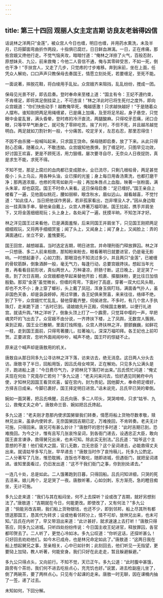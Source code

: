 ```yaml
---
---
---
```

title: 第三十四回 观丽人女主定吉期 访良友老翁得凶信
---



话说林之洋两只“金莲”，被众宫人今日也缠，明日也缠，并用药水熏洗，未及半月，已将脚面弯曲折作两段，十指俱已腐烂，日日鲜血淋漓。一日，正在疼痛，那些宫娥又搀他行走。不觉气恼夹攻，暗暗忖道：“俺林之洋捺了火气，百般忍耐，原想妹夫、九公，前来救俺；今他二人音信不通，俺与其零碎受苦，不如一死，倒也干净！”手扶宫人，又走了几步，只觉疼的寸步难移。奔到床前，坐在上面，任凭众人解劝，口口声声只教保母去奏国王，情愿立刻处死，若要缠足，至死不能。

一面说著，摔脱花鞋，将白绫用手乱扯。众宫娥齐来阻挡，乱乱纷纷，搅成一团。

保母见光景不好，即去启奏。登时奉命来至楼上道：“国主有令：王妃不遵约束，不肯缠足，即将其足倒挂梁上，不可违误！”林之洋此时已将生死付之度外，即向众宫娥道：“你们快些动手！越教俺早死，俺越感激！只求越快越好！”于是随着众人摆布。谁知刚把两足用绳缠紧，已是痛上加痛，及至将足吊起，身子悬空，只觉眼中金星乱冒，满头昏晕，登时疼的冷汗直流，两腿酸麻。只得咬牙忍痛，闭口合眼，只等早早气断身亡，就可免了零碎吃苦。挨了片时，不但不死，并且越吊越觉明白。两足就如刀割针刺一般，十分痛苦。咬定牙关，左忍右忍，那里忍得住！

不因不由杀猪一般喊叫起来，只求国王饶命。保母随即启奏，放了下来。从此只得耐心忍痛，随著众人，不敢违拗。众宫娥知他畏惧，到了缠足时，只图早见功效，好讨国王欢喜，更是不顾死活，用力狠缠。屡次要寻自尽，无奈众人日夜捉防，真是求生不能，求死不得。

不知不觉，那足上腐烂的血肉都已变成脓水，业已流尽，只剩几根枯骨，两足甚觉瘦小；头上乌云，用各种头油，业已搽的光鉴；身上每日用香汤熏洗，也都打磨干净；那两道浓眉，也修的弯弯如新月一般；再加朱唇点上血脂，映著一张粉面，满头朱翠，却也窈窕。国王不时命人来看。这日保母启奏：“足已缠好。”国王亲自上楼看了一遍，见他面似桃花，腰如弱柳，眼含秋水，眉似远山。越看越喜，不觉忖道：“如此佳人，当日把他误作男装，若非孤家看出，岂非埋没人才。”因从身边取出一挂真珠手串，替他亲自戴上，众宫人搀著万福叩谢。国王拉起，携手并肩坐下，又将金莲细细观玩；头上身上，各处闻了一遍，抚摸半晌，不知怎洋才好。

林之洋见国王过来看他，已是满面羞惭，后来同国王并肩坐下，只见国王刚把两足细细观玩，又将两手细细赏鉴；闻了头上，又闻身上；闻了身上，又闻脸上：弄的满面通红，坐立不安，羞愧要死。

国王回宫，越想越喜。当时选定吉期，明日进宫。并命理刑衙门释放罪囚。林之洋一只想唐、多二人前来相救，那知盼来盼去，眼看著明日就要进官，仍是毫无影响。一时想起妻子，心如刀割，那眼泪也不知流过多少。并且两只“金莲”，已被缠的骨软筋酥，倒象酒醉一般，毫无气力，每逢行动，总要宫娥搀扶。想起当年光景，再看看目前形状，真似两世人。万种凄凉，肝肠寸断。这日晚上，足足哭了一夜。到了次日吉期，众宫娥都绝早起来替他开脸；梳裹、搽胭抹粉，更比往日加倍殷勤。那双“金莲”虽觉微长，但缠的弯弯，下面衬了高底，穿著一双大红风头鞋，却也不大不小；身上穿了螂衫，头上戴了凤冠，浑身玉佩叮珰，满面香气扑人，虽非国色天香，却是袅袅婷婷。用过早膳，各王妃俱来贺喜，来来往往，络绎不绝，到了下午，众宫娥忙忙乱乱，替他穿戴齐整，伺侯进宫。不多时，有几个宫人手执珠灯，走来跪下道：“吉时已到。请娘娘先升正殿，伺候国主散朝，以便行礼进宫。就请升舆。”林之洋听了，倒象头顶上打了一个霹雳，只觉耳中嘤的一声，早把魂灵吓的飞出去了。众官娥不由分说，一齐搀扶下楼，上了凤舆，无数宫人簇拥，来到正殿，国王业已散朝，里面灯烛辉煌。众宫人搀扶林之洋，颤颤巍巍，如鲜花一枝，走到国王面前，只得弯著腰儿，拉著袖儿，深深万福叩拜。各王妃也上前叩贺。正要进宫，忽听外面闹闹吵吵，喊声不绝，国王吓的惊疑不止。

原来这个喊声却是唐敖用的机关。

唐敖自从那日同多九公寻访林之洋下落，访来访去，绝无消息。这日两人分头去访。唐敖寻了半日，回船用饭，因吕氏母女啼哭，正在解劝。只见多九公满头是汗，跑进船上道：“今日费尽气力，才把林兄下落打听出来。”吕氏慌忙问道：“俺丈夫现在何处？究竟存亡若何？”多九公道：“老夫问来问去，恰好遇见同舅府中内使，才知林兄因国王看货欢喜，留在宫内，封为贵妃。因他脚大，奉命把足缠好，方择吉日成亲。今脚已裹好，国王择定明日进宫。”话未说完，吕氏早已哭的晕倒。

婉如一面哭著，把吕氏唤醒，吕氏向唐、多二人叩头，哭哭啼啼，只求“姑爷、九公，救俺丈夫之命”。唐敖命兰音、婉如把吕氏搀起。

多九公道：“老夫刚才恳那内使求国舅替我们转奏，情愿将船上货物尽数孝敬，赎林兄出来，虽承内使转求，无奈国舅因吉期已定，万难挽回，不肯转奏。老夫无计可施，只得回来。唐兄可有甚么妙计？”唐敖吓的思忖多时道：“此时吉期已到，恐难挽回。为今之计，惟有且写几张哀怜呈词，到各衙门递去，设遇忠正大臣，敢向国王直言谏诤，救得舅兄出来，也未可知。除此实无别法。”吕氏道：“姑爷这个主意想的不差！他们偌大之国，官儿无数，岂无忠臣？这个呈词递去，必能救得丈夫出来。就请姑爷多写几张，早早递去！”唐敖当时作了哀怜稿儿，托多九公酌定。二人分著写了几张，惟恐耽搁，连饭也不敢吃，随即进城，但遇衙门，就把呈词递进。谁知里面看过，仍旧发出道：“这不干我们衙门之事，你到别处递去。”

一连几十处，总是如此。二人饿著跑到日暮，只得回船。吕氏问知详细，只哭的死去活来。娘儿两个，足足哭了一夜。唐敖听著，心如剑刺，东方渐亮，急的瞪目痴坐，无计可施。

多九公走来道：“我们与其在船闷坐，何不上去探听？设或改了吉期，就好另想别法了。”唐敖道：“吉期就在今日，何能更改。即使改了，又有何法？”多九公道：“倘能另改吉期，我们船上货物银钱，也还不少，即到邻邦，船上尽其所有都馈送那国王，恳其代为转求；设或他看邻邦分上，情不可却，放林兄出来，也未可知。”吕氏在内听了，早又带泪出来道：“此计甚好，就求速速上去打听！”唐敖只得答应，同多九公进城。只听四处纷纷传说：今日国主收王妃进官，释放罪囚，各官都叩贺去了。二人听了，更觉心冷如冰。多九公叹道：“你听这话，还探听甚么！只好回去劝劝他们。如今木已成舟，也是林兄命定如此了。”唐敖道：“这两日我在船上想起舅兄之事，至亲相关，心中已如针刺；此刻回去，他们听见一无指望，更要恸上加恸，教人听著，何能安身。我们只好在此走走，暂且躲避躲避。”

多九公只得点头，又向前行。不知不觉，天已正午。多九公道：“此时腹中甚饿，路旁有个茶坊，我们何不进去吃些点心，充充饥也好。”说罢，进去检副座儿坐了，倒了两碗茶，要了两样点心。只见有个起课的走来。唐敖一时无聊，因在课桶内抽了一签，递了过去。

未知如何，下回分解。